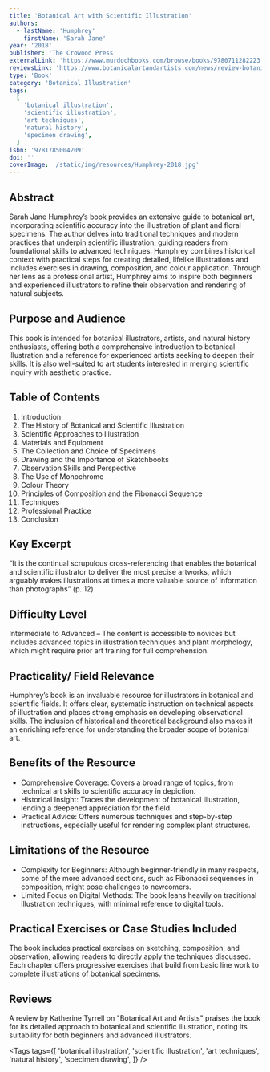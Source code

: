 ```yaml
---
title: 'Botanical Art with Scientific Illustration'
authors:
  - lastName: 'Humphrey'
    firstName: 'Sarah Jane'
year: '2018'
publisher: 'The Crowood Press'
externalLink: 'https://www.murdochbooks.com/browse/books/9780711282223'
reviewsLink: 'https://www.botanicalartandartists.com/news/review-botanical-art-with-scientific-illustration-by-sarah-jane-humphrey'
type: 'Book'
category: 'Botanical Illustration'
tags:
  [
    'botanical illustration',
    'scientific illustration',
    'art techniques',
    'natural history',
    'specimen drawing',
  ]
isbn: '9781785004209'
doi: ''
coverImage: '/static/img/resources/Humphrey-2018.jpg'
---
```


## Abstract

Sarah Jane Humphrey’s book provides an extensive guide to botanical art, incorporating scientific accuracy into the illustration of plant and floral specimens. The author delves into traditional techniques and modern practices that underpin scientific illustration, guiding readers from foundational skills to advanced techniques. Humphrey combines historical context with practical steps for creating detailed, lifelike illustrations and includes exercises in drawing, composition, and colour application. Through her lens as a professional artist, Humphrey aims to inspire both beginners and experienced illustrators to refine their observation and rendering of natural subjects.

## Purpose and Audience

This book is intended for botanical illustrators, artists, and natural history enthusiasts, offering both a comprehensive introduction to botanical illustration and a reference for experienced artists seeking to deepen their skills. It is also well-suited to art students interested in merging scientific inquiry with aesthetic practice.

## Table of Contents

1. Introduction
2. The History of Botanical and Scientific Illustration
3. Scientific Approaches to Illustration
4. Materials and Equipment
5. The Collection and Choice of Specimens
6. Drawing and the Importance of Sketchbooks
7. Observation Skills and Perspective
8. The Use of Monochrome
9. Colour Theory
10. Principles of Composition and the Fibonacci Sequence
11. Techniques
12. Professional Practice
13. Conclusion

## Key Excerpt

“It is the continual scrupulous cross-referencing that enables the botanical and scientific illustrator to deliver the most precise artworks, which arguably makes illustrations at times a more valuable source of information than photographs” (p. 12)

## Difficulty Level

Intermediate to Advanced – The content is accessible to novices but includes advanced topics in illustration techniques and plant morphology, which might require prior art training for full comprehension.

## Practicality/ Field Relevance

Humphrey’s book is an invaluable resource for illustrators in botanical and scientific fields. It offers clear, systematic instruction on technical aspects of illustration and places strong emphasis on developing observational skills. The inclusion of historical and theoretical background also makes it an enriching reference for understanding the broader scope of botanical art.

## Benefits of the Resource

- Comprehensive Coverage: Covers a broad range of topics, from technical art skills to scientific accuracy in depiction.
- Historical Insight: Traces the development of botanical illustration, lending a deepened appreciation for the field.
- Practical Advice: Offers numerous techniques and step-by-step instructions, especially useful for rendering complex plant structures.

## Limitations of the Resource

- Complexity for Beginners: Although beginner-friendly in many respects, some of the more advanced sections, such as Fibonacci sequences in composition, might pose challenges to newcomers.
- Limited Focus on Digital Methods: The book leans heavily on traditional illustration techniques, with minimal reference to digital tools.

## Practical Exercises or Case Studies Included

The book includes practical exercises on sketching, composition, and observation, allowing readers to directly apply the techniques discussed. Each chapter offers progressive exercises that build from basic line work to complete illustrations of botanical specimens.

## Reviews

A review by Katherine Tyrrell on "Botanical Art and Artists" praises the book for its detailed approach to botanical and scientific illustration, noting its suitability for both beginners and advanced illustrators.

<Tags
  tags={[
    'botanical illustration',
    'scientific illustration',
    'art techniques',
    'natural history',
    'specimen drawing',
  ]}
/>
